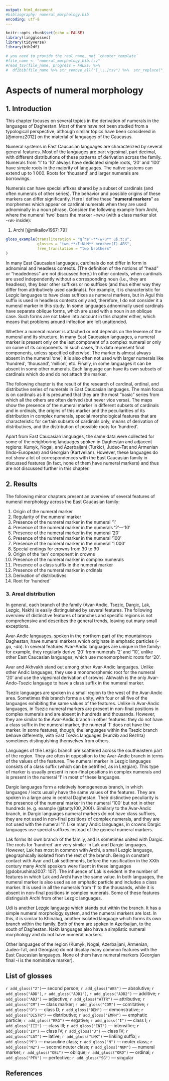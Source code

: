 ---
output: html_document
#bibliography: numeral_morphology.bib
encoding: utf-8
---

```{r, include=FALSE}
knitr::opts_chunk$set(echo = FALSE)
library(lingglosses)
library(tidyverse)
library(bib2df)

# you need to provide the real name, not `chapter_template`
#file_name <- "numeral_morphology_bib.tsv"
#read_tsv(file_name, progress = FALSE) %>% 
#  df2bib(file_name %>% str_remove_all("[_\\.]tsv") %>%  str_replace("_bib$", "\\.bib"))
```

# Aspects of numeral morphology

## 1. Introduction

This chapter focuses on several topics in the derivation of numerals in the languages of Daghestan. Most of them have not been studied from a typological perspective, although similar topics have been considered in [@moroz2012] on the material of languages of the Caucasus.

Numeral systems in East Caucasian languages are characterized by several general features. Most of the languages are part vigesimal, part decimal, with different distributions of these patterns of derivation across the family. Numerals from ‘1’ to ‘10’ always have dedicated simple roots, ‘20’ and ‘100’ have simple roots in the majority of languages. The native systems can extend up to 1 000. Roots for ‘thousand’ and larger numerals are borrowings.

Numerals can have special affixes shared by a subset of cardinals (and often numerals of other series). The behavior and possible origins of these markers can differ significantly. Here I define these “**numeral markers**” as morphemes which appear on cardinal numerals when they are used adnominally in a noun phrase. Consider the following example from Archi, where the numeral ‘two’ bears the marker -*‹w›u* (with a class marker slot -*‹w›* inside):

(@) Archi [@mikailov1967: 79]
```{r, echo=FALSE}
gloss_example(transliteration = "q’ʷeˤ-**‹w›u** uš.t:u",
              glosses = "two-**‹I›NUM** brother(I).ABS",
              free_translation = "two brothers"
)
```

In many East Caucasian languages, cardinals do not differ in form in adnominal and headless contexts. (The definition of the notions of “head” or “headedness” are not discussed here.) In other contexts, when cardinals are used independently without a corresponding noun (i.e., they are headless), they bear other suffixes or no suffixes (and thus either way they differ from attributively used cardinals). For example, it is characteristic for Lezgic languages to have class suffixes as numeral markers, but in Agul this suffix is used in headless contexts only and, therefore, I do not consider it a numeral marker in this study. In some languages adnominally used cardinals have separate oblique forms, which are used with a noun in an oblique case. Such forms are not taken into account in this chapter either, which means that problems around inflection are left unattended.

Whether a numeral marker is attached or not depends on the lexeme of the numeral and its structure. In many East Caucasian languages, a numeral marker is present only on the last component of a complex numeral or only on some of its components. In such cases, this data represent final components, unless specified otherwise. The marker is almost always absent in the numeral ‘one’; it is also often not used with larger numerals like ‘hundred’, ‘thousand’, ‘million’, etc. Finally, in some languages it can be absent in some other numerals. Each language can have its own subsets of cardinals which do and do not attach the marker.

The following chapter is the result of the research of cardinal, ordinal, and distributive series of numerals in East Caucasian languages. The main focus is on cardinals as it is presumed that they are the most “basic” series from which all the others are often derived (but never vice versa). The maps show the presence of the numeral marker in different subsets of cardinals and in ordinals, the origins of this marker and the peculiarities of its distribution in complex numerals, special morphological features that are characteristic for certain subsets of cardinals only, means of derivation of distributives, and the distribution of possible roots for ‘hundred’.

Apart from East Caucasian languages, the same data were collected for some of the neighboring languages spoken in Daghestan and adjacent regions: Kumyk, Nogai, and Azerbaijani (Turkic), Judeo-Tat and Armenian (Indo-European) and Georgian (Kartvelian). However, these languages do not show a lot of correspondences with the East Caucasian family in discussed features (in fact, none of them have numeral markers) and thus are not discussed further in this chapter.

## 2. Results

The following minor chapters present an overview of several features of numeral morphology across the East Caucasian family:

(1) Origin of the numeral marker
(2) Regularity of the numeral marker
(3) Presence of the numeral marker in the numeral ‘1’
(4) Presence of the numeral marker in the numerals ‘2’—‘10’
(5) Presence of the numeral marker in the numeral ‘20’
(6) Presence of the numeral marker in the numeral ‘100’
(7) Presence of the numeral marker in the numeral ‘1 000’
(8) Special endings for crowns from 30 to 90
(9) Origin of the ‘ten’ component in crowns
(10) Presence of the numeral marker in complex numerals
(11) Presence of a class suffix in the numeral marker
(12) Presence of the numeral marker in ordinals
(13) Derivation of distributives
(14) Root for ‘hundred’

### 3. Areal distribution
In general, each branch of the family (Avar-Andic, Tsezic, Dargic, Lak, Lezgic, Nakh) is easily distinguished by several features. The following overview of distinctive features of branches and specific regions is not comprehensive and describes the general trends, leaving out many small exceptions.

Avar-Andic languages, spoken in the northern part of the mountainous Daghestan, have numeral markers which originate in emphatic particles (-*gu*, -*da*). In several features Avar-Andic languages are unique in the family: for example, they regularly derive ‘20’ from numerals ‘2’ and ‘10’, unlike other East Caucasian languages, which use monomorphemic roots for ‘20’.

Avar and Akhvakh stand out among other Avar-Andic languages. Unlike other Andic languages, they use a monomorphemic root for the numeral ‘20’ and use the vigesimal derivation of crowns. Akhvakh is the only Avar-Ando-Tsezic language to have a class suffix in the numeral marker.

Tsezic languages are spoken in a small region to the west of the Avar-Andic area. Sometimes this branch forms a unity, with four or all five of the languages exhibiting the same values of the features. Unlike in Avar-Andic languages, in Tsezic numeral markers are present in non-final positions in complex numerals and are absent in hundreds and thousands. However, they are similar to the Avar-Andic branch in other features: they do not have a class suffix in the numeral marker, the numeral ‘1’ does not have the marker. In some features, though, the languages within the Tsezic branch behave differently, with East Tsezic languages (Hunzib and Bezhta) sometimes distinguishing themselves from others.

Languages of the Lezgic branch are scattered across the southeastern part of the region. They are often in opposition to the Avar-Andic branch in terms of the values of the features. The numeral marker in Lezgic languages consists of a class suffix (which can be petrified, as in Lezgian). This type of marker is usually present in non-final positions in complex numerals and is present in the numeral ‘1’ in most of these languages.

Dargic languages form a relatively homogeneous branch, in which languages / lects usually have the same values of the features. They are spoken in a large area in central Daghestan. Their distinctive peculiarity is the presence of the numeral marker in the numeral ‘100’ but not in other hundreds (e. g. example (@tanty100_200)). Similarly to the Avar-Andic branch, in Dargic languages numeral markers do not have class suffixes, they are not used in non-final positions of complex numerals, and they are not used with the numeral ‘1’. Like many Andic languages, in crowns Dargic languages use special suffixes instead of the general numeral markers.

Lak forms its own branch of the family, and is sometimes united with Dargic. The roots for ‘hundred’ are very similar in Lak and Dargic languages. However, Lak has most in common with Archi, a small Lezgic language, geographically isolated from the rest of the branch. Being in constant contact with Avar and Lak settlements, before the russification in the XXth century many Archi speakers were fluent in these languages [@dobrushina2007: 107]. The influence of Lak is evident in the number of features in which Lak and Archi have the same value. In both languages, the numeral marker is also used as an emphatic particle and includes a class marker. It is used in all the numerals from ‘1’ to the thousands, while it is absent in non-final positions in complex numerals. Some of these features distinguish Archi from other Lezgic languages.

Udi is another Lezgic language which stands out within the branch. It has a simple numeral morphology system, and the numeral markers are lost. In this, it is similar to Khinalug, another isolated language which forms its own branch within the family. Both of them are spoken in Azerbaijan, to the south of Daghestan. Nakh languages also have a simplistic numeral morphology and do not have numeral markers.

Other languages of the region (Kumyk, Nogai, Azerbaijani, Armenian, Judeo-Tat, and Georgian) do not display many common features with the East Caucasian languages. None of them have numeral markers (Georgian final -*i* is the nominative marker).

## List of glosses

`r add_gloss("2")`— second person; `r add_gloss("ABS")` — absolutive; `r add_gloss("ADD")`, `r add_gloss("ADD1")`, `r add_gloss("ADD2")` — additive; `r add_gloss("ADJ")` — adjective; `r add_gloss("ATTR")` — attributive; `r add_gloss("CM")` — class marker; `r add_gloss("COM")` — comitative; `r add_gloss("D")` — class D; `r add_gloss("DEM")` — demonstrative; `r add_gloss("DISTR")` — distributive; `r add_gloss("EMPH")` — emphatic particle; `r add_gloss("ERG")` — ergative; `r add_gloss("I")` — class I; `r add_gloss("III")` — class III; `r add_gloss("INT")` — intensifier; `r add_gloss("IV")` — class IV; `r add_gloss("J")` — class IV; `r add_gloss("LAT")` — lative; `r add_gloss("LNK")` — linking suffix; `r add_gloss("M")` — masculine class; `r add_gloss("N")` — neuter class; `r add_gloss("N2")` — second neuter class; `r add_gloss("NUM")` — numeral marker; `r add_gloss("OBL")` — oblique; `r add_gloss("ORD")` — ordinal; `r add_gloss("PFV")` — perfective; `r add_gloss("SG")` — singular

## References
